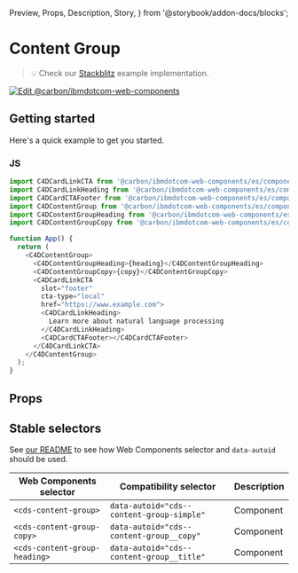   Preview,
  Props,
  Description,
  Story,
} from '@storybook/addon-docs/blocks';

# Content Group

> 💡 Check our
> [Stackblitz](https://stackblitz.com/github/carbon-design-system/carbon-for-ibm-dotcom/tree/main/packages/web-components/examples/stackblitz/components-react/content-group)
> example implementation.

[![Edit @carbon/ibmdotcom-web-components](https://developer.stackblitz.com/img/open_in_stackblitz.svg)](https://stackblitz.com/github/carbon-design-system/carbon-for-ibm-dotcom/tree/main/packages/web-components/examples/codesandbox/components-react/content-group)

## Getting started

Here's a quick example to get you started.

### JS

```javascript
import C4DCardLinkCTA from '@carbon/ibmdotcom-web-components/es/components-react/cta/card-link-cta';
import C4DCardLinkHeading from '@carbon/ibmdotcom-web-components/es/components-react/card-link/card-link-heading';
import C4DCardCTAFooter from '@carbon/ibmdotcom-web-components/es/components-react/cta/card-cta-footer';
import C4DContentGroup from '@carbon/ibmdotcom-web-components/es/components-react/content-group/content-group';
import C4DContentGroupHeading from '@carbon/ibmdotcom-web-components/es/components-react/content-group/content-group-heading';
import C4DContentGroupCopy from '@carbon/ibmdotcom-web-components/es/components-react/content-group/content-group-copy';

function App() {
  return (
    <C4DContentGroup>
      <C4DContentGroupHeading>{heading}</C4DContentGroupHeading>
      <C4DContentGroupCopy>{copy}</C4DContentGroupCopy>
      <C4DCardLinkCTA
        slot="footer"
        cta-type="local"
        href="https://www.example.com">
        <C4DCardLinkHeading>
          Learn more about natural language processing
        </C4DCardLinkHeading>
        <C4DCardCTAFooter></C4DCardCTAFooter>
      </C4DCardLinkCTA>
    </C4DContentGroup>
  );
}
```

## Props

<Props of={PropTypesRef} />

## Stable selectors

See
[our README](https://github.com/carbon-design-system/carbon-for-ibm-dotcom/tree/main/packages/web-components#stable-selectors-for-analytics-and-integratione2e-testing-in-web-components)
to see how Web Components selector and `data-autoid` should be used.

| Web Components selector       | Compatibility selector                    | Description |
| ----------------------------- | ----------------------------------------- | ----------- |
| `<cds-content-group>`         | `data-autoid="cds--content-group-simple"` | Component   |
| `<cds-content-group-copy>`    | `data-autoid="cds--content-group__copy"`  | Component   |
| `<cds-content-group-heading>` | `data-autoid="cds--content-group__title"` | Component   |

<Description markdown={contributing} />
